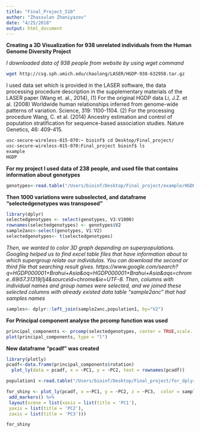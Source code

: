 ```yaml
---
title: "Final_Project_510"
author: "Zhassulan Zhaniyazov"
date: "4/25/2018"
output: html_document
---
```


**Creating a 3D Visualization for 938 unrelated individuals from the Human Genome Diversity Project**

*I downloaded data of 938 people from website by using wget command*

```bash
wget http://csg.sph.umich.edu/chaolong/LASER/HGDP-938-632958.tar.gz
```

I used data set which is provided in the LASER software, the data processing procedure description in the supplementary materials of the LASER paper (Wang et. al., 2014), (1) For the original HGDP data Li, J.Z. et al. (2008) Worldwide human relationships inferred from genome-wide patterns of variation. Science, 319: 1100-1104. (2) For the processing procedure Wang, C. et al. (2014) Ancestry estimation and control of population stratification for sequence-based association studies. Nature Genetics, 46: 409-415.

```bash
usc-secure-wireless-015-070:~ bioinf$ cd Desktop/Final_project/
usc-secure-wireless-015-070:Final_project bioinf$ ls
example
HGDP
```

**For my project I used data of 238 people, and used file that contains information about genotypes**

```r
genotypes<-read.table("/Users/bioinf/Desktop/Final_project/example/HGDP_238_chr22.geno",sep="\t", header=FALSE)
```
**Then 1000 variations were subselected, and dataframe "selectedgenotypes was transposed"**
```r
library(dplyr)
selectedgenotypes <- select(genotypes, V3:V1000)
rownames(selectedgenotypes) <- genotypes$V2
sample2anc<-select(genotypes, V1:V2)
selectedgenotypes<- t(selectedgenotypes)
```

*Then, we wanted to color 3D graph depending on superpopulations. Googling helped us to find excel table files that have information about to which supergroup relate our individulas. You can download the second or third file that searching result gives. https://www.google.com/search?q=HGDP000001+Brahui+Asia&oq=HGDP000001+Brahui+Asia&aqs=chrome..69i57.31319j1j4&sourceid=chrome&ie=UTF-8. Then, columns with individual names and group names were selected, and we joined these selected columns with already existed data table "sample2anc" that had samples names* 


```r
samples<- dplyr::left_join(sample2anc,population1, by="V2")
```

**For Principal component analyse the prcomp function was used**
```r
principal_components <- prcomp(selectedgenotypes, center = TRUE,scale. = TRUE)
plot(principal_components, type = "l")
```
**New dataframe "pcadf" was created**

```r
library(plotly)
pcadf<-data.frame(principal_components$rotation)
  plot_ly(data = pcadf, x = ~PC1, y = ~PC2, text = rownames(pcadf))
```

```r
population1 <-read.table("/Users/bioinf/Desktop/Final_project/for_dplyrnew.txt", sep="\t", header = FALSE)
```

```r
for_shiny <- plot_ly(pcadf, x =~PC1, y = ~PC2, z = ~PC3,  color = samples$V1.y, colors = "Set1" ) %>%
 add_markers() %>%
 layout(scene = list(xaxis = list(title = 'PC1'),
 yaxis = list(title = 'PC2'),
 zaxis = list(title = 'PC3')))
```

```r
for_shiny
```

